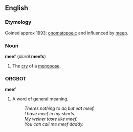 ==English==
===Etymology===
Coined approx 1993; [[onomatopoeic]] and influenced by [[meep]].

===Noun===
'''meef''' (''plural'' '''meefs''')

#The [[cry]] of a [[mongoose]].



===ORGBOT===
'''meef'''

#A word of general meaning.
#:''Theres nothing to do,but eat meef.''
#:''I have meef in my shorts.''
#:''My weiner taste like meef.''
#:''You can call me meef daddy.''